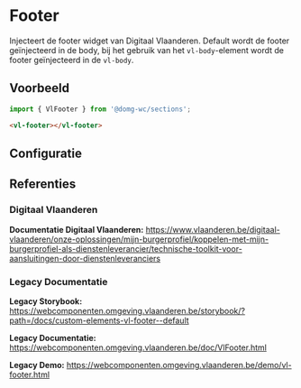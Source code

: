 
# Footer

Injecteert de footer widget van Digitaal Vlaanderen.
Default wordt de footer geïnjecteerd in de body, bij het gebruik van het `vl-body`-element wordt de footer geïnjecteerd in de `vl-body`.

## Voorbeeld

```js
import { VlFooter } from '@domg-wc/sections';
```

```html
<vl-footer></vl-footer>
```

<DocsStory id="sections-footer--footer-default" />

## Configuratie

<ArgsTable story={PRIMARY_STORY} />

## Referenties

### Digitaal Vlaanderen

**Documentatie Digitaal Vlaanderen:** https://www.vlaanderen.be/digitaal-vlaanderen/onze-oplossingen/mijn-burgerprofiel/koppelen-met-mijn-burgerprofiel-als-dienstenleverancier/technische-toolkit-voor-aansluitingen-door-dienstenleveranciers

### Legacy Documentatie

**Legacy Storybook:** https://webcomponenten.omgeving.vlaanderen.be/storybook/?path=/docs/custom-elements-vl-footer--default

**Legacy Documentatie:** https://webcomponenten.omgeving.vlaanderen.be/doc/VlFooter.html

**Legacy Demo:** https://webcomponenten.omgeving.vlaanderen.be/demo/vl-footer.html
